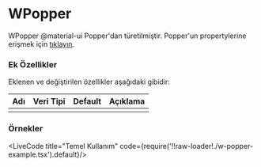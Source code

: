 
# WPopper

WPopper @material-ui Popper'dan türetilmiştir.
Popper'un propertylerine erişmek için [tıklayın](https://material-ui.com/api/popper/).

### Ek Özellikler

Eklenen ve değiştirilen özellikler aşağıdaki gibidir:

| Adı                 | Veri Tipi                                                     | Default | Açıklama                                        |
|:--------------------|:--------------------------------------------------------------|:--------|:------------------------------------------------|
|                     |                                                               |         |                                                 |


### Örnekler

<LiveCode title="Temel Kullanım" code={require('!!raw-loader!./w-popper-example.tsx').default}/>